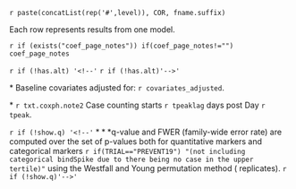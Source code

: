 `r paste(concatList(rep('#',level)), COR, fname.suffix)` 

Each row represents results from one model. 

`r if (exists("coef_page_notes")) if(coef_page_notes!="") coef_page_notes`

<!-- `r if (exists("coef_page_notes")) if(coef_page_notes!="") paste0("$\\ast$ ", coef_page_notes)` -->


\setlength{\tabcolsep}{.5ex}
\small
  \input{`r pathCoRoutput`/CoR_univariable_svycoxph_pretty_`r fname.suffix`}
`r if (!has.alt) '<!--'`
  \input{`r pathCoRoutput`/CoR_univariable_svycoxph_pretty_`r fname.suffix`_2}
`r if (!has.alt)'-->'`
\normalsize

$\ast$ Baseline covariates adjusted for: `r covariates_adjusted`.

$\ast$ `r txt.coxph.note2` Case counting starts `r tpeaklag` days post Day `r tpeak`.

`r if (!show.q) '<!--'`
$\ast\ast\ast$q-value and FWER (family-wide error rate) are computed over the set of p-values both for quantitative markers and categorical markers `r if(TRIAL=="PREVENT19") "(not including categorical bindSpike due to there being no case in the upper tertile)"` using the Westfall and Young permutation method (\protect\input{`r pathCoRoutput`/permutation_replicates_`r fname.suffix`} replicates).
`r if (!show.q)'-->'`


\clearpage